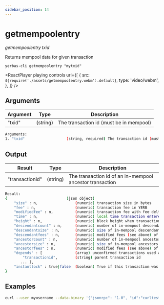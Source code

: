 ```yaml
---
sidebar_position: 14
---
```



# getmempoolentry

_getmempoolentry txid_

Returns mempool data for given transaction

`yerbas-cli getmempoolentry "mytxid"`

<ReactPlayer
  playing
  controls
  url={[
    {
      src: `${require('./assets/getmempoolentry.webm').default}`,
      type: 'video/webm',
    },
  ]}
/>

## Arguments

| Argument | Type     | Description                             |
| -------- | -------- | --------------------------------------- |
| "txid"   | (string) | The transaction id (must be in mempool) |

```bash
Arguments:
1. "txid"                   (string, required) The transaction id (must be in mempool)
```

## Output

| Result          | Type     | Description                                              |
| --------------- | -------- | -------------------------------------------------------- |
| "transactionid" | (string) | The transaction id of an in-mempool ancestor transaction |

```bash
Result:
{                           (json object)
    "size" : n,                 (numeric) transaction size in bytes
    "fee" : n,                  (numeric) transaction fee in YERB
    "modifiedfee" : n,          (numeric) transaction fee with fee deltas used for mining priority
    "time" : n,                 (numeric) local time transaction entered pool in seconds since 1 Jan 1970 GMT
    "height" : n,               (numeric) block height when transaction entered pool
    "descendantcount" : n,      (numeric) number of in-mempool descendant transactions (including this one)
    "descendantsize" : n,       (numeric) size of in-mempool descendants (including this one)
    "descendantfees" : n,       (numeric) modified fees (see above) of in-mempool descendants (including this one)
    "ancestorcount" : n,        (numeric) number of in-mempool ancestor transactions (including this one)
    "ancestorsize" : n,         (numeric) size of in-mempool ancestors (including this one)
    "ancestorfees" : n,         (numeric) modified fees (see above) of in-mempool ancestors (including this one)
    "depends" : [               (array) unconfirmed transactions used as inputs for this transaction
        "transactionid",        (string) parent transaction id
       ... ],
    "instantlock" : true|false  (boolean) True if this transaction was locked via InstantSend
}
```

## Examples

```bash
curl --user myusername --data-binary '{"jsonrpc": "1.0", "id":"curltest", "method": "getmempoolentry", "params": ["mytxid"] }' -H 'content-type: text/plain;' http://127.0.0.1:9998/
```
